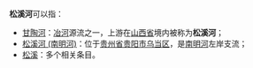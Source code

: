 '''松溪河'''可以指：
*[[甘陶河|甘陶河]]：[[冶河_(滹沱河)|冶河]]源流之一，上游在[[山西省|山西省]]境内被称为'''松溪河'''；
*[[松溪河_(南明河)|松溪河 (南明河)]]：位于[[贵州省|贵州省]][[贵阳市|贵阳市]][[乌当区|乌当区]]，是[[清水河_(乌江支流)|南明河]]左岸支流；
*[[松溪|松溪]]：多个相关条目。
{{disambig|cat=三字河名消歧义|S}}